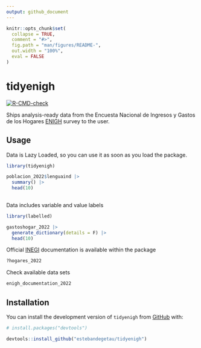 ```yaml
---
output: github_document
---
```


<!-- README.md is generated from README.Rmd. Please edit that file -->

```r
knitr::opts_chunk$set(
  collapse = TRUE,
  comment = "#>",
  fig.path = "man/figures/README-",
  out.width = "100%",
  eval = FALSE
)
```

# tidyenigh

<!-- badges: start -->
[![R-CMD-check](https://github.com/estebandegetau/tidyenigh/actions/workflows/R-CMD-check.yaml/badge.svg)](https://github.com/estebandegetau/tidyenigh/actions/workflows/R-CMD-check.yaml)
<!-- badges: end -->

Ships analysis-ready data from the Encuesta Nacional de Ingresos y Gastos de los Hogares [ENIGH](https://www.inegi.org.mx/programas/enigh/nc/2022/) survey to the user.

## Usage

Data is Lazy Loaded, so you can use it as soon as you load the package.
```r
library(tidyenigh)

poblacion_2022$lenguaind |> 
  summary() |> 
  head(10)
  
```

Data includes variable and value labels
```r
library(labelled)

gastoshogar_2022 |> 
  generate_dictionary(details = F) |> 
  head(10)

```

Official [INEGI](https://www.inegi.org.mx/) documentation is available within the package
```r
?hogares_2022
```

Check available data sets
```r
enigh_documentation_2022
```

## Installation

You can install the development version of `tidyenigh` from [GitHub](https://github.com/) with:

``` r
# install.packages("devtools")

devtools::install_github("estebandegetau/tidyenigh")
```


